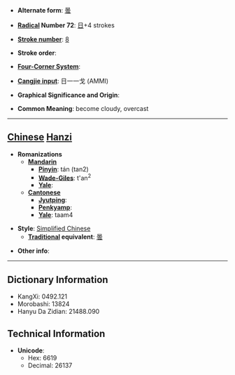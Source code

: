* '''Alternate form''': [[曇]]

* '''[[Wiktionary:Chinese radical index| Radical]] Number 72''': [[Wiktionary:Chinese radical index 日|日]]+4 strokes

* '''[[Wiktionary:Chinese total strokes index|Stroke number]]''': [[Wiktionary:Chinese total strokes index 8|8]]

* '''Stroke order''': 

* '''[[Wiktionary:Chinese four corner index|Four-Corner System]]''': 

* '''[[Wiktionary:Chinese Cangjie index|Cangjie input]]''': 日一一戈 (AMMI)

* '''Graphical Significance and Origin''': 

* '''Common Meaning''': become cloudy, overcast

----

== [[Chinese]] [[Hanzi]] ==

* '''Romanizations'''
** '''[[Mandarin]]'''
*** '''[[Pinyin]]''': tán (tan2)
*** '''[[Wade-Giles]]''': t'an<sup>2</sup>
*** '''[[Yale]]''': 
** '''[[Cantonese]]'''
*** '''[[Jyutping]]''':
*** '''[[Penkyamp]]''': 
*** '''[[Yale]]''': taam4

* '''Style''': [[Simplified Chinese]] 
** '''[[Traditional Chinese|Traditional]] equivalent''': [[曇]]

* '''Other info''': 

----

== Dictionary Information ==

* KangXi: 0492.121
* Morobashi: 13824
* Hanyu Da Zidian: 21488.090

== Technical Information ==

* '''Unicode''':
** Hex: 6619
** Decimal: 26137